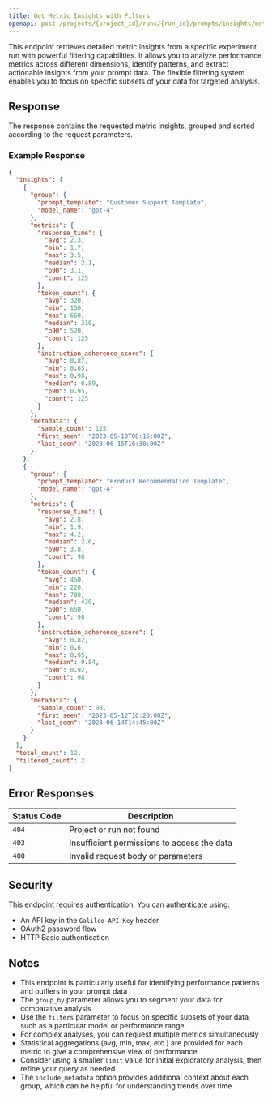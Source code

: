 ```yaml
---
title: Get Metric Insights with Filters
openapi: post /projects/{project_id}/runs/{run_id}/prompts/insights/metrics
---
```


This endpoint retrieves detailed metric insights from a specific experiment run with powerful filtering capabilities. It allows you to analyze performance metrics across different dimensions, identify patterns, and extract actionable insights from your prompt data. The flexible filtering system enables you to focus on specific subsets of your data for targeted analysis.

## Response

The response contains the requested metric insights, grouped and sorted according to the request parameters.

### Example Response

```json
{
  "insights": [
    {
      "group": {
        "prompt_template": "Customer Support Template",
        "model_name": "gpt-4"
      },
      "metrics": {
        "response_time": {
          "avg": 2.3,
          "min": 1.7,
          "max": 3.5,
          "median": 2.1,
          "p90": 3.1,
          "count": 125
        },
        "token_count": {
          "avg": 320,
          "min": 150,
          "max": 650,
          "median": 310,
          "p90": 520,
          "count": 125
        },
        "instruction_adherence_score": {
          "avg": 0.87,
          "min": 0.65,
          "max": 0.98,
          "median": 0.89,
          "p90": 0.95,
          "count": 125
        }
      },
      "metadata": {
        "sample_count": 125,
        "first_seen": "2023-05-10T08:15:00Z",
        "last_seen": "2023-06-15T16:30:00Z"
      }
    },
    {
      "group": {
        "prompt_template": "Product Recommendation Template",
        "model_name": "gpt-4"
      },
      "metrics": {
        "response_time": {
          "avg": 2.8,
          "min": 1.9,
          "max": 4.2,
          "median": 2.6,
          "p90": 3.8,
          "count": 98
        },
        "token_count": {
          "avg": 450,
          "min": 220,
          "max": 780,
          "median": 430,
          "p90": 650,
          "count": 98
        },
        "instruction_adherence_score": {
          "avg": 0.82,
          "min": 0.6,
          "max": 0.95,
          "median": 0.84,
          "p90": 0.92,
          "count": 98
        }
      },
      "metadata": {
        "sample_count": 98,
        "first_seen": "2023-05-12T10:20:00Z",
        "last_seen": "2023-06-14T14:45:00Z"
      }
    }
  ],
  "total_count": 12,
  "filtered_count": 2
}
```

## Error Responses

| Status Code | Description                                 |
| ----------- | ------------------------------------------- |
| `404`       | Project or run not found                    |
| `403`       | Insufficient permissions to access the data |
| `400`       | Invalid request body or parameters          |

## Security

This endpoint requires authentication. You can authenticate using:

- An API key in the `Galileo-API-Key` header
- OAuth2 password flow
- HTTP Basic authentication

## Notes

- This endpoint is particularly useful for identifying performance patterns and outliers in your prompt data
- The `group_by` parameter allows you to segment your data for comparative analysis
- Use the `filters` parameter to focus on specific subsets of your data, such as a particular model or performance range
- For complex analyses, you can request multiple metrics simultaneously
- Statistical aggregations (avg, min, max, etc.) are provided for each metric to give a comprehensive view of performance
- Consider using a smaller `limit` value for initial exploratory analysis, then refine your query as needed
- The `include_metadata` option provides additional context about each group, which can be helpful for understanding trends over time
